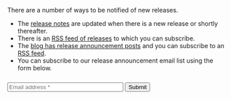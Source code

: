 ---
---

<HubspotContext />

There are a number of ways to be notified of new releases.

* The [release notes](/docs/release-notes) are updated when there is a new release or shortly thereafter.
* There is an [RSS feed of releases](/docs/releases.xml) to which you can subscribe.
* The [blog has release announcement posts](/blog/tag/release-notes/) and you can subscribe to an [RSS feed](/blog/feed.xml).
* You can subscribe to our release announcement email list using the form below.

<div style="margin-top: 25px;">
  <form action="https://forms.hubspot.com/uploads/form/v2/634739/c8db8f9b-f7f1-40d6-ae85-88fba80822bc" method="POST" target="_blank">
    <div class="flex gap-x-4">
      <input type="text" name="EMAIL" size="30" placeholder="Email address *" required class="min-w-0 flex-auto rounded-md bg-white/5 px-3.5 py-2 text-base text-white outline-1 -outline-offset-1 outline-white/10 placeholder:text-gray-500 focus:outline-2 focus:-outline-offset-2 focus:outline-indigo-500 sm:text-sm/6" />
      <input type="hidden" name="hs_context" id="hs_context"/>
        <button type="submit" class="flex-none rounded-md bg-indigo-500 px-3.5 py-2.5 text-sm font-semibold text-white shadow-xs hover:bg-indigo-400 focus-visible:outline-2 focus-visible:outline-offset-2 focus-visible:outline-indigo-500">Submit</button>
    </div>
    <div style="position: absolute; left: -5000px;" aria-hidden="true">
      <input type="text" name="b_e49fa3727e80f8a81984ec45e_e94ebde866" tabindex="-1" value="" />
    </div>
    <p>&nbsp;</p>
  </form>
</div>



